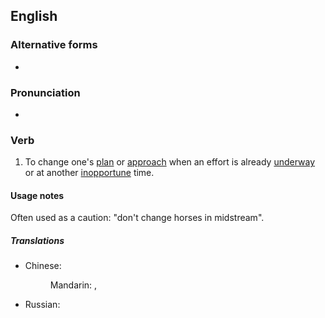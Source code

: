 ==English==

===Alternative forms===
* {{l|en|swap horses in midstream}}

===Pronunciation===
* {{audio|en-au-change horses in midstream.ogg|Audio (AU)|lang=en}}

===Verb===
{{head|en|verb}}

# {{lb|en|idiomatic}} To change one's [[plan]] or [[approach]] when an effort is already [[underway]] or at another [[inopportune]] time.

====Usage notes====
Often used as a caution: "don't change horses in midstream".

=====Translations=====
{{trans-top|to change one's plan when an effort is already underway}}
* Chinese:
*: Mandarin: {{t+|cmn|半途而廢}}, {{t+|cmn|半途而废|tr=bàntúérfèi}}
{{trans-mid}}
* Russian: {{t|ru|менять коней на переправе}}
{{trans-bottom}}